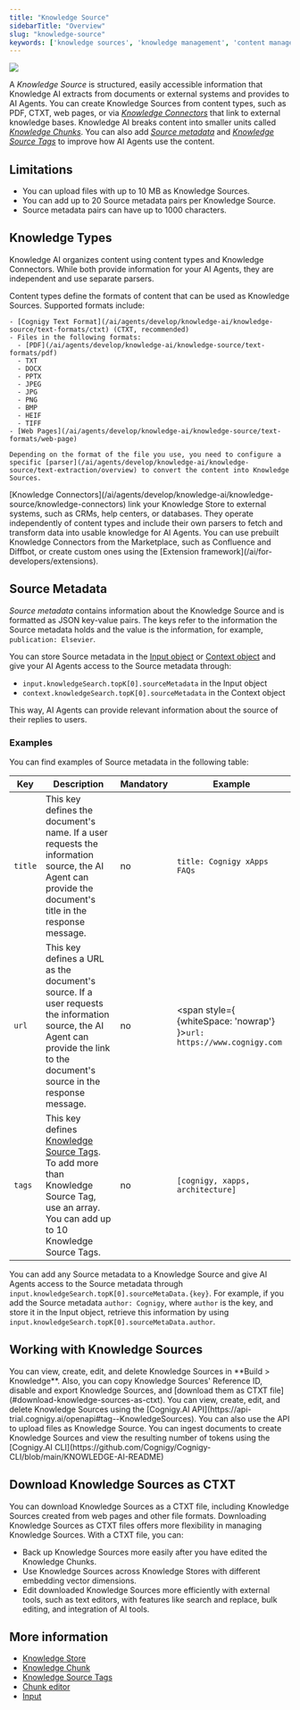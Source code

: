 ```yaml
---
title: "Knowledge Source"
sidebarTitle: "Overview"
slug: "knowledge-source"
keywords: ['knowledge sources', 'knowledge management', 'content management', 'metadata', 'knowledge chunks', 'document processing']
---
```


<a href="/release-notes/2025.21"><img noZoom src="https://img.shields.io/badge/Updated in-v2025.21-blue.svg" /></a>

A _Knowledge Source_ is structured, easily accessible information that Knowledge AI extracts from documents or external systems and provides to AI Agents.
You can create Knowledge Sources from content types, such as PDF, CTXT, web pages, or via [_Knowledge Connectors_](/ai/agents/develop/knowledge-ai/knowledge-source/knowledge-connectors) that link to external knowledge bases. Knowledge AI breaks content into smaller units called [_Knowledge Chunks_](/ai/agents/develop/knowledge-ai/knowledge-chunk/knowledge-chunk). You can also add [_Source metadata_](#source-metadata) and [_Knowledge Source Tags_](/ai/agents/develop/knowledge-ai/knowledge-source/overview-tags) to improve how AI Agents use the content.

## Limitations

- You can upload files with up to 10 MB as Knowledge Sources.
- You can add up to 20 Source metadata pairs per Knowledge Source.
- Source metadata pairs can have up to 1000 characters.

## Knowledge Types

Knowledge AI organizes content using content types and Knowledge Connectors.
While both provide information for your AI Agents, they are independent and use separate parsers.

<AccordionGroup>
  <Accordion title="Content Types">
    Content types define the formats of content that can be used as Knowledge Sources. Supported formats include:

    - [Cognigy Text Format](/ai/agents/develop/knowledge-ai/knowledge-source/text-formats/ctxt) (CTXT, recommended)
    - Files in the following formats:
      - [PDF](/ai/agents/develop/knowledge-ai/knowledge-source/text-formats/pdf)
      - TXT
      - DOCX
      - PPTX
      - JPEG
      - JPG
      - PNG
      - BMP
      - HEIF
      - TIFF
    - [Web Pages](/ai/agents/develop/knowledge-ai/knowledge-source/text-formats/web-page)

    Depending on the format of the file you use, you need to configure a specific [parser](/ai/agents/develop/knowledge-ai/knowledge-source/text-extraction/overview) to convert the content into Knowledge Sources.

  </Accordion>
  <Accordion title="Knowledge Connectors">
    [Knowledge Connectors](/ai/agents/develop/knowledge-ai/knowledge-source/knowledge-connectors) link your Knowledge Store to external systems, such as CRMs, help centers, or databases. They operate independently of content types and include their own parsers to fetch and transform data into usable knowledge for AI Agents.
    You can use prebuilt Knowledge Connectors from the Marketplace, such as Confluence and Diffbot, or create custom ones using the [Extension framework](/ai/for-developers/extensions).
  </Accordion>
</AccordionGroup>

## Source Metadata

_Source metadata_ contains information about the Knowledge Source and is formatted as JSON key-value pairs. The keys refer to the information the Source metadata holds and the value is the information, for example, `publication: Elsevier`.

You can store Source metadata in the [Input object](/ai/agents/develop/ai-agent-memory/input) or [Context object](/ai/agents/develop/ai-agent-memory/context) and give your AI Agents access to the Source metadata through:

- `input.knowledgeSearch.topK[0].sourceMetadata` in the Input object
- `context.knowledgeSearch.topK[0].sourceMetadata` in the Context object

This way, AI Agents can provide relevant information about the source of their replies to users.

### Examples

You can find examples of Source metadata in the following table:

| Key     | Description                                                                                                                                                                                                           | Mandatory | Example                                                                      |
| ------- | --------------------------------------------------------------------------------------------------------------------------------------------------------------------------------------------------------------------- | --------- | ---------------------------------------------------------------------------- |
| `title` | This key defines the document's name. If a user requests the information source, the AI Agent can provide the document's title in the response message.                                                               | no        | `title: Cognigy xApps FAQs`                                                  |
| `url`   | This key defines a URL as the document's source. If a user requests the information source, the AI Agent can provide the link to the document's source in the response message.                                       | no        | <span style={ {whiteSpace: 'nowrap'} }>`url: https://www.cognigy.com`</span> |
| `tags`  | This key defines [Knowledge Source Tags](/ai/agents/develop/knowledge-ai/knowledge-source/overview-tags). To add more than Knowledge Source Tag, use an array. You can add up to 10 Knowledge Source Tags. | no        | `[cognigy, xapps, architecture]`                                             |

You can add any Source metadata to a Knowledge Source and give AI Agents access to the Source metadata through `input.knowledgeSearch.topK[0].sourceMetaData.{key}`. For example, if you add the Source metadata `author: Cognigy`, where `author` is the key, and store it in the Input object, retrieve this information by using `input.knowledgeSearch.topK[0].sourceMetaData.author`.

## Working with Knowledge Sources

<Tabs>
  <Tab title="GUI">
    You can view, create, edit, and delete Knowledge Sources in **Build >
    Knowledge**. Also, you can copy Knowledge Sources' Reference ID, disable and
    export Knowledge Sources, and [download them as CTXT
    file](#download-knowledge-sources-as-ctxt).
  </Tab>
  <Tab title="API">
    You can view, create, edit, and delete Knowledge Sources using the
    [Cognigy.AI
    API](https://api-trial.cognigy.ai/openapi#tag--KnowledgeSources). You can
    also use the API to upload files as Knowledge Source.
  </Tab>
  <Tab title="CLI">
    You can ingest documents to create Knowledge Sources and view the resulting
    number of tokens using the [Cognigy.AI
    CLI](https://github.com/Cognigy/Cognigy-CLI/blob/main/KNOWLEDGE-AI-README)
  </Tab>
</Tabs>

## Download Knowledge Sources as CTXT

You can download Knowledge Sources as a CTXT file, including Knowledge Sources created from web pages and other file formats. Downloading Knowledge Sources as CTXT files offers more flexibility in managing Knowledge Sources. With a CTXT file, you can:

- Back up Knowledge Sources more easily after you have edited the Knowledge Chunks.
- Use Knowledge Sources across Knowledge Stores with different embedding vector dimensions.
- Edit downloaded Knowledge Sources more efficiently with external tools, such as text editors, with features like search and replace, bulk editing, and integration of AI tools.

## More information

- [Knowledge Store](/ai/agents/develop/knowledge-ai/knowledge-store)
- [Knowledge Chunk](/ai/agents/develop/knowledge-ai/knowledge-chunk/knowledge-chunk)
- [Knowledge Source Tags](/ai/agents/develop/knowledge-ai/knowledge-source/overview-tags)
- [Chunk editor](/ai/agents/develop/knowledge-ai/knowledge-chunk/knowledge-chunk-editor)
- [Input](/ai/agents/develop/ai-agent-memory/input)
